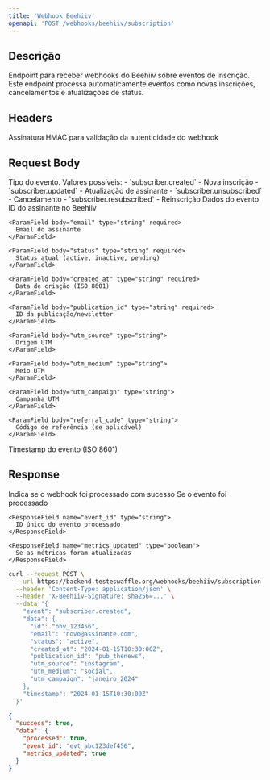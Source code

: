 ```yaml
---
title: 'Webhook Beehiiv'
openapi: 'POST /webhooks/beehiiv/subscription'
---
```


## Descrição

Endpoint para receber webhooks do Beehiiv sobre eventos de inscrição. Este endpoint processa automaticamente eventos como novas inscrições, cancelamentos e atualizações de status.

## Headers

<ParamField header="X-Beehiiv-Signature" type="string" required>
  Assinatura HMAC para validação da autenticidade do webhook
</ParamField>

## Request Body

<ParamField body="event" type="string" required>
  Tipo do evento. Valores possíveis:
  - `subscriber.created` - Nova inscrição
  - `subscriber.updated` - Atualização de assinante
  - `subscriber.unsubscribed` - Cancelamento
  - `subscriber.resubscribed` - Reinscrição
</ParamField>

<ParamField body="data" type="object" required>
  Dados do evento
  <Expandable title="data properties">
    <ParamField body="id" type="string" required>
      ID do assinante no Beehiiv
    </ParamField>
    
    <ParamField body="email" type="string" required>
      Email do assinante
    </ParamField>
    
    <ParamField body="status" type="string" required>
      Status atual (active, inactive, pending)
    </ParamField>
    
    <ParamField body="created_at" type="string" required>
      Data de criação (ISO 8601)
    </ParamField>
    
    <ParamField body="publication_id" type="string" required>
      ID da publicação/newsletter
    </ParamField>
    
    <ParamField body="utm_source" type="string">
      Origem UTM
    </ParamField>
    
    <ParamField body="utm_medium" type="string">
      Meio UTM
    </ParamField>
    
    <ParamField body="utm_campaign" type="string">
      Campanha UTM
    </ParamField>
    
    <ParamField body="referral_code" type="string">
      Código de referência (se aplicável)
    </ParamField>
  </Expandable>
</ParamField>

<ParamField body="timestamp" type="string" required>
  Timestamp do evento (ISO 8601)
</ParamField>

## Response

<ResponseField name="success" type="boolean">
  Indica se o webhook foi processado com sucesso
</ResponseField>

<ResponseField name="data" type="object">
  <Expandable title="properties">
    <ResponseField name="processed" type="boolean">
      Se o evento foi processado
    </ResponseField>

    <ResponseField name="event_id" type="string">
      ID único do evento processado
    </ResponseField>

    <ResponseField name="metrics_updated" type="boolean">
      Se as métricas foram atualizadas
    </ResponseField>
  </Expandable>
</ResponseField>

<RequestExample>

```bash
curl --request POST \
  --url https://backend.testeswaffle.org/webhooks/beehiiv/subscription \
  --header 'Content-Type: application/json' \
  --header 'X-Beehiiv-Signature: sha256=...' \
  --data '{
    "event": "subscriber.created",
    "data": {
      "id": "bhv_123456",
      "email": "novo@assinante.com",
      "status": "active",
      "created_at": "2024-01-15T10:30:00Z",
      "publication_id": "pub_thenews",
      "utm_source": "instagram",
      "utm_medium": "social",
      "utm_campaign": "janeiro_2024"
    },
    "timestamp": "2024-01-15T10:30:00Z"
  }'
```

</RequestExample>

<ResponseExample>

```json
{
  "success": true,
  "data": {
    "processed": true,
    "event_id": "evt_abc123def456",
    "metrics_updated": true
  }
}
```

</ResponseExample>